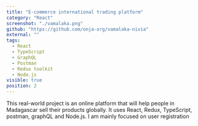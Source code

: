 ```yaml
---
title: "E-commerce international trading platform"
category: "React"
screenshot: "./vamalaka.png"
github: "https://github.com/onja-org/vamalaka-nivia"
external: ""
tags:
  - React
  - TypeScript
  - GraphQL
  - Postman
  - Redux toolkit
  - Node.js
visible: true
position: 2
---
```


This real-world project is an online platform that will help people in Madagascar sell their products globally. It uses React, Redux, TypeScript, postman, graphQL and Node.js. I am mainly focused on user registration
